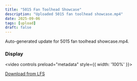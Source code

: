 ```yaml
---
title: "5015 Fan Toolhead Showcase"
description: "Uploaded 5015 fan toolhead showcase.mp4"
date: 2025-09-06
tags: [upload]
draft: false
---
```


Auto-generated update for 5015 fan toolhead showcase.mp4.

### Display

<video controls preload="metadata" style={{ width: '100%' }}><source src="/uploads/5015 fan toolhead showcase.mp4" type="video/mp4" /></video>

[Download from LFS](https://raw.githubusercontent.com/Joejoemojoe/Joe-Printer-HT-HF-350/main/public/uploads/5015%20fan%20toolhead%20showcase.mp4)
